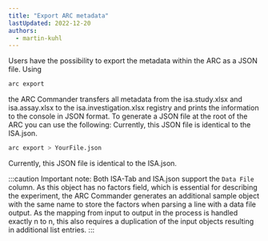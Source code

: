 ```yaml
---
title: "Export ARC metadata"
lastUpdated: 2022-12-20
authors:
  - martin-kuhl
---
```



Users have the possibility to export the metadata within the ARC as a JSON file. Using 

```bash
arc export
```

the ARC Commander transfers all metadata from the isa.study.xlsx and isa.assay.xlsx to the isa.investigation.xlsx registry and prints the information to the console in JSON format. To generate a JSON file at the root of the ARC you can use the following:
Currently, this JSON file is identical to the ISA.json.

```bash
arc export > YourFile.json
```
Currently, this JSON file is identical to the ISA.json.


:::caution
Important note: Both ISA-Tab and ISA.json support the `Data File` column. As this object has no factors field, which is essential for describing the experiment, the ARC Commander generates an additional sample object with the same name to store the factors when parsing a line with a data file output. As the mapping from input to output in the process is handled exactly n to n, this also requires a duplication of the input objects resulting in additional list entries.
:::